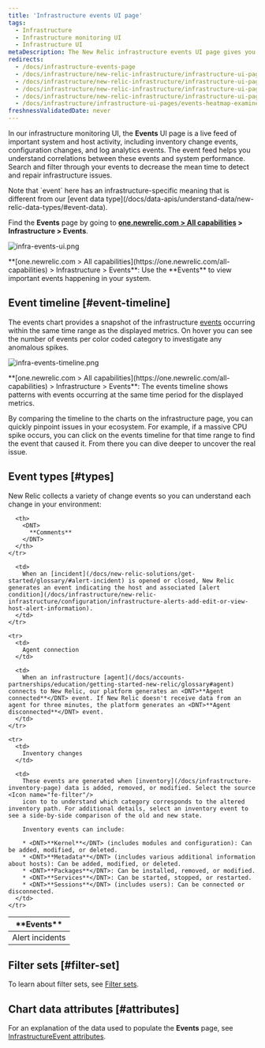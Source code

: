 ```yaml
---
title: 'Infrastructure events UI page'
tags:
  - Infrastructure
  - Infrastructure monitoring UI
  - Infrastructure UI
metaDescription: The New Relic infrastructure events UI page gives you a unified timeline of important changes and events in your architecture.
redirects:
  - /docs/infrastructure-events-page
  - /docs/infrastructure/new-relic-infrastructure/infrastructure-ui-pages/infrastructure-events-page-live-feed-every-agent
  - /docs/infrastructure/new-relic-infrastructure/infrastructure-ui-pages/infrastructure-events-page
  - /docs/infrastructure/new-relic-infrastructure/infrastructure-ui-pages/infrastructure-events-page-live-feed-every-config-change
  - /docs/infrastructure/new-relic-infrastructure/infrastructure-ui-pages/events-heatmap-examine-patterns-time-range 
  - /docs/infrastructure/infrastructure-ui-pages/events-heatmap-examine-patterns-time-range
freshnessValidatedDate: never
---
```


In our infrastructure monitoring UI, the <DNT>**Events**</DNT> UI page is a live feed of important system and host activity, including inventory change events, configuration changes, and log analytics events. The event feed helps you understand correlations between these events and system performance. Search and filter through your events to decrease the mean time to detect and repair infrastructure issues.

<Callout variant="tip">
  Note that `event` here has an infrastructure-specific meaning that is different from our [event data type](/docs/data-apis/understand-data/new-relic-data-types/#event-data).
</Callout>

Find the <DNT>**Events**</DNT> page by going to <DNT>**[one.newrelic.com > All capabilities](https://one.newrelic.com/all-capabilities) > Infrastructure > Events**</DNT>.

<img
  title="infra-events-ui.png"
  alt="infra-events-ui.png"
  src="/images/infrastructure_screenshot-crop_events.webp"
/>

<figcaption>
  <DNT>**[one.newrelic.com > All capabilities](https://one.newrelic.com/all-capabilities) > Infrastructure > Events**</DNT>: Use the <DNT>**Events**</DNT> to view important events happening in your system.
</figcaption>

## Event timeline [#event-timeline]

The events chart provides a snapshot of the infrastructure [events](/docs/infrastructure/new-relic-infrastructure/infrastructure-ui-pages/infrastructure-events-page) occurring within the same time range as the displayed metrics. On hover you can see the number of events per color coded category to investigate any anomalous spikes.

<img
  title="infra-events-timeline.png"
  alt="infra-events-timeline.png"
  src="/images/infrastructure_screenshot-crop_events-timeline.webp"
/>

<figcaption>
  <DNT>**[one.newrelic.com > All capabilities](https://one.newrelic.com/all-capabilities) > Infrastructure > Events**</DNT>: The events timeline shows patterns with events occurring at the same time period for the displayed metrics.
</figcaption>

By comparing the timeline to the charts on the infrastructure page, you can quickly pinpoint issues in your ecosystem. For example, if a massive CPU spike occurs, you can click on the events timeline for that time range to find the event that caused it. From there you can dive deeper to uncover the real issue.

## Event types [#types]

New Relic collects a variety of change events so you can understand each change in your environment:

<table>
  <thead>
    <tr>
      <th style={{ width: "200px" }}>
        <DNT>
          **Events**
        </DNT>
      </th>

      <th>
        <DNT>
          **Comments**
        </DNT>
      </th>
    </tr>
  </thead>

  <tbody>
    <tr>
      <td>
        Alert incidents
      </td>

      <td>
        When an [incident](/docs/new-relic-solutions/get-started/glossary/#alert-incident) is opened or closed, New Relic generates an event indicating the host and associated [alert condition](/docs/infrastructure/new-relic-infrastructure/configuration/infrastructure-alerts-add-edit-or-view-host-alert-information).
      </td>
    </tr>

    <tr>
      <td>
        Agent connection
      </td>

      <td>
        When an infrastructure [agent](/docs/accounts-partnerships/education/getting-started-new-relic/glossary#agent) connects to New Relic, our platform generates an <DNT>**Agent connected**</DNT> event. If New Relic doesn't receive data from an agent for three minutes, the platform generates an <DNT>**Agent disconnected**</DNT> event.
      </td>
    </tr>

    <tr>
      <td>
        Inventory changes
      </td>

      <td>
        These events are generated when [inventory](/docs/infrastructure-inventory-page) data is added, removed, or modified. Select the source <Icon name="fe-filter"/>
        icon to to understand which category corresponds to the altered inventory path. For additional details, select an inventory event to see a side-by-side comparison of the old and new state.

        Inventory events can include:

        * <DNT>**Kernel**</DNT> (includes modules and configuration): Can be added, modified, or deleted.
        * <DNT>**Metadata**</DNT> (includes various additional information about hosts): Can be added, modified, or deleted.
        * <DNT>**Packages**</DNT>: Can be installed, removed, or modified.
        * <DNT>**Services**</DNT>: Can be started, stopped, or restarted.
        * <DNT>**Sessions**</DNT> (includes users): Can be connected or disconnected.
      </td>
    </tr>
  </tbody>
</table>

## Filter sets [#filter-set]

To learn about filter sets, see [Filter sets](/docs/infrastructure/infrastructure-ui-pages/infrastructure-inventory-page-search-your-entire-infrastructure#filter-sets).

## Chart data attributes [#attributes]

For an explanation of the data used to populate the <DNT>**Events**</DNT> page, see [InfrastructureEvent attributes](/attribute-dictionary/?event=InfrastructureEvent).
